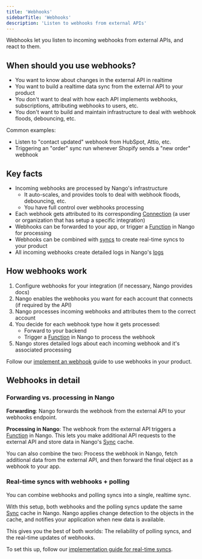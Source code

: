 ```yaml
---
title: 'Webhooks'
sidebarTitle: 'Webhooks'
description: 'Listen to webhooks from external APIs'
---
```


Webhooks let you listen to incoming webhooks from external APIs, and react to them.

## When should you use webhooks?

- You want to know about changes in the external API in realtime
- You want to build a realtime data sync from the external API to your product
- You don't want to deal with how each API implements webhooks, subscriptions, attributing webhooks to users, etc.
- You don't want to build and maintain infrastructure to deal with webhook floods, debouncing, etc.

Common examples:
- Listen to "contact updated" webhook from HubSpot, Attio, etc.
- Triggering an "order" sync run whenever Shopify sends a "new order" webhook

## Key facts

- Incoming webhooks are processed by Nango's infrastructure
    - It auto-scales, and provides tools to deal with webhook floods, debouncing, etc.
    - You have full control over webhooks processing
- Each webhook gets attributed to its corresponding [Connection](/guides/use-cases/api-auth#what-is-a-connection%3F) (a user or organization that has setup a specific integration)
- Webhooks can be forwarded to your app, or trigger a [Function](/guides/platform/functions) in Nango for processing
- Webhooks can be combined with [syncs](/guides/use-cases/syncs) to create real-time syncs to your product
- All incoming webhooks create detailed logs in Nango's [logs](/guides/platform/logs)


## How webhooks work

1. Configure webhooks for your integration (if necessary, Nango provides docs)
2. Nango enables the webhooks you want for each account that connects (if required by the API)
3. Nango processes incoming webhooks and attributes them to the correct account
4. You decide for each webhook type how it gets processed:
    - Forward to your backend
    - Trigger a [Function](/guides/platform/functions) in Nango to process the webhook
5. Nango stores detailed logs about each incoming webhook and it's associated processing

Follow our [implement an webhook](/implementation-guides/webhooks/implement-webhooks) guide to use webhooks in your product.

## Webhooks in detail

### Forwarding vs. processing in Nango

**Forwarding**: Nango forwards the webhook from the external API to your webhooks endpoint.

**Processing in Nango**: The webhook from the external API triggers a [Function](/guides/platform/functions) in Nango. This lets you make additional API requests to the external API and store data in Nango's [Sync](/guides/use-cases/syncs) cache.

You can also combine the two: Process the webhook in Nango, fetch additional data from the external API, and then forward the final object as a webhook to your app.

### Real-time syncs with webhooks + polling

You can combine webhooks and polling syncs into a single, realtime sync.

With this setup, both webhooks and the polling syncs update the same [Sync](/guides/use-cases/syncs) cache in Nango. Nango applies change detection to the objects in the cache, and notifies your application when new data is available.

This gives you the best of both worlds: The reliability of polling syncs, and the real-time updates of webhooks.

To set this up, follow our [implementation guide for real-time syncs](/implementation-guides/syncs/realtime-syncs).
